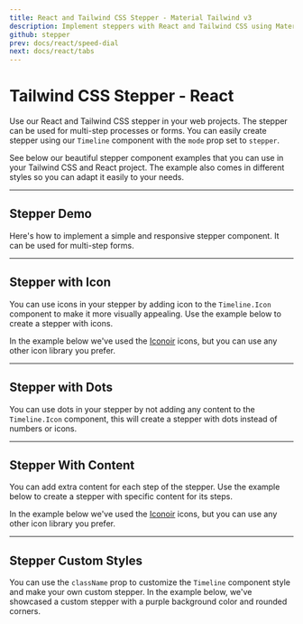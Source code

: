 ```yaml
---
title: React and Tailwind CSS Stepper - Material Tailwind v3
description: Implement steppers with React and Tailwind CSS using Material Tailwind v3. Improve multi-step processes with customizable and responsive stepper components.
github: stepper
prev: docs/react/speed-dial
next: docs/react/tabs
---
```


# Tailwind CSS Stepper - React

Use our React and Tailwind CSS stepper in your web projects. The stepper can be used for multi-step processes or forms. You can easily create stepper using our `Timeline` component with the `mode` prop set to `stepper`.

See below our beautiful stepper component examples that you can use in your Tailwind CSS and React project. The example also comes in different styles so you can adapt it easily to your needs.

---

## Stepper Demo

Here's how to implement a simple and responsive stepper component. It can be used for multi-step forms.

<PreviewWithCode relativePath="stepper/stepper-demo.tsx" language="react" />

---

## Stepper with Icon

You can use icons in your stepper by adding icon to the `Timeline.Icon` component to make it more visually appealing. Use the example below to create a stepper with icons.

In the example below we've used the [Iconoir](https://iconoir.com/) icons, but you can use any other icon library you prefer.

<PreviewWithCode relativePath="stepper/stepper-with-icon.tsx" language="react" />

---

## Stepper with Dots

You can use dots in your stepper by not adding any content to the `Timeline.Icon` component, this will create a stepper with dots instead of numbers or icons.

<PreviewWithCode relativePath="stepper/stepper-with-dots.tsx" language="react" />

---

## Stepper With Content

You can add extra content for each step of the stepper. Use the example below to create a stepper with specific content for its steps.

In the example below we've used the [Iconoir](https://iconoir.com/) icons, but you can use any other icon library you prefer.

<PreviewWithCode relativePath="stepper/stepper-with-content.tsx" language="react" />

---

## Stepper Custom Styles

You can use the `className` prop to customize the `Timeline` component style and make your own custom stepper. In the example below, we've showcased a custom stepper with a purple background color and rounded corners.

<PreviewWithCode relativePath="stepper/stepper-custom-styles.tsx" language="react" />
